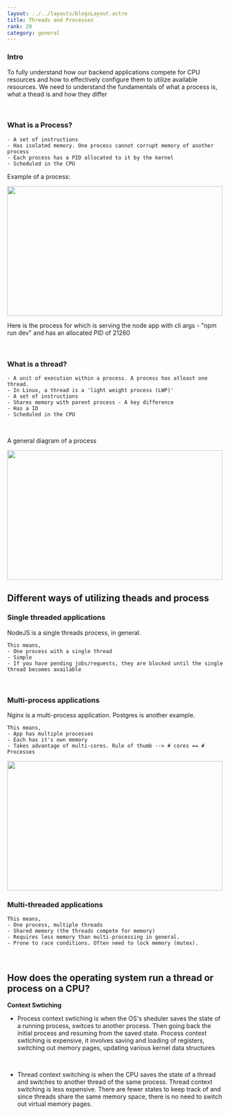 ```yaml
---
layout: ../../layouts/blogsLayout.astro
title: Threads and Processes
rank: 20
category: general
---
```


### Intro

To fully understand how our backend applications compete for CPU resources and how to effectively configure them to utilize
available resources. We need to understand the fundamentals of what a process is, what a thead is and how they differ

<br />

### What is a Process?

```
- A set of instructions
- Has isolated memory. One process cannot corrupt memory of another process
- Each process has a PID allocated to it by the kernel
- Scheduled in the CPU
```

Example of a process:

<img src="/media/ps-aux.png" alt="" width="500" height="300" />

Here is the process for which is serving the node app with cli args - "npm run dev" and has an allocated
PID of 21260

<br />

### What is a thread?

```
- A unit of execution within a process. A process has atleast one thread.
- In Linux, a thread is a 'light weight process (LWP)'
- A set of instructions
- Shares memory with parent process - A key difference
- Has a ID
- Scheduled in the CPU
```

<br />

A general diagram of a process

<img src="/media/threads-process.png" alt="" width="500" height="300" />

<br />

## Different ways of utilizing theads and process

### Single threaded applications

NodeJS is a single threads process, in general.

```
This means,
- One process with a single thread
- Simple
- If you have pending jobs/requests, they are blocked until the single thread becomes available
```

<br />

### Multi-process applications

Nginx is a multi-process application. Postgres is another example.

```
This means,
- App has multiple processes
- Each has it's own memory
- Takes advantage of multi-cores. Rule of thumb --> # cores == # Processes
```

<img src="/media/nginx-architecture.png" alt="" width="500" height="300" />

<br />

### Multi-threaded applications

```
This means,
- One process, multiple threads
- Shared memory (the threads compete for memory)
- Requires less memory than multi-processing in general.
- Prone to race conditions. Often need to lock memory (mutex).
```

<br />

## How does the operating system run a thread or process on a CPU?

**Context Swtiching**

- Process context swtiching is when the OS's sheduler saves the state of a running process, switces
  to another process. Then going back the initial process and resuming from the saved state. Process context swtiching is expensive, it involves saving and loading of registers, switching out memory pages, updating various kernel data
  structures

<br />

- Thread context switching is when the CPU saves the state of a thread and
  switches to another thread of the same process. Thread context switching is less
  expensive. There are fewer states to keep track of and since threads share the same
  memory space, there is no need to switch out virtual memory pages.
